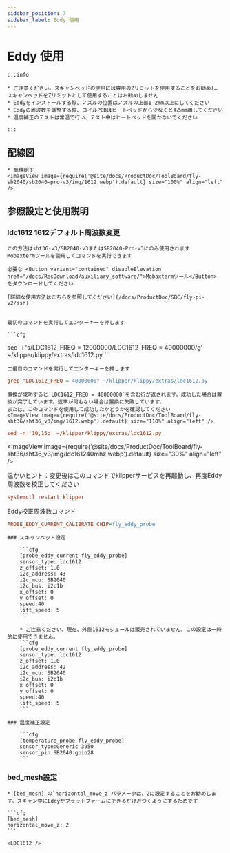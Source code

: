 ```yaml
---
sidebar_position: 7
sidebar_label: Eddy 使用
---
```




# Eddy 使用

    :::info

    * ご注意ください。スキャンベッドの使用には専用のZリミットを使用することをお勧めし、スキャンベッドをZリミットとして使用することはお勧めしません
    * Eddyをインストールする際、ノズルの位置はノズルの上部1-2mm以上にしてください
    * Eddyの周波数を調整する際、コイルPCBはヒートベッドから少なくとも5mm離してください
    * 温度補正のテストは常温で行い、テスト中はヒートベッドを開かないでください

    :::

## 配線図

    * 商標朝下
    <ImageView image={require('@site/docs/ProductDoc/ToolBoard/fly-sb2040/sb2040-pro-v3/img/1612.webp').default} size="100%" align="left" />


## 参照設定と使用説明

### ldc1612 1612デフォルト周波数変更
    この方法はsht36-v3/SB2040-v3またはSB2040-Pro-v3にのみ使用されます
    Mobaxtermツールを使用してコマンドを実行できます

    必要な <Button variant="contained" disableElevation href="/docs/ResDownload/auxiliary_software/">Mobaxtermツール</Button> をダウンロードしてください
    
    [詳細な使用方法はこちらを参照してください](/docs/ProductDoc/SBC/fly-pi-v2/ssh)


    最初のコマンドを実行してエンターキーを押します

    ```cfg
sed -i 's/LDC1612_FREQ = 12000000/LDC1612_FREQ = 40000000/g' ~/klipper/klippy/extras/ldc1612.py
    ```

    二番目のコマンドを実行してエンターキーを押します
  ```cfg
grep "LDC1612_FREQ = 40000000" ~/klipper/klippy/extras/ldc1612.py
  ```
    置換が成功すると`LDC1612_FREQ = 40000000`を含む行が返されます。成功した場合は置換が完了しています。返事が何もない場合は置換に失敗しています。
    または、このコマンドを使用して成功したかどうかを確認してください
    <ImageView image={require('@site/docs/ProductDoc/ToolBoard/fly-sht36/sht36_v3/img/1612.webp').default} size="110%" align="left" />
```cfg
sed -n '10,15p' ~/klipper/klippy/extras/ldc1612.py
```
   <ImageView image={require('@site/docs/ProductDoc/ToolBoard/fly-sht36/sht36_v3/img/ldc161240mhz.webp').default} size="30%" align="left" />

   温かいヒント：変更後はこのコマンドでklipperサービスを再起動し、再度Eddy周波数を校正してください
   ```cfg
   systemctl restart klipper
   ```
   Eddy校正周波数コマンド
   ```cfg
   PROBE_EDDY_CURRENT_CALIBRATE CHIP=fly_eddy_probe
   ```

    ### スキャンベッド設定

        ```cfg
        [probe_eddy_current fly_eddy_probe]
        sensor_type: ldc1612
        z_offset: 1.0
        i2c_address: 43
        i2c_mcu: SB2040
        i2c_bus: i2c1b
        x_offset: 0
        y_offset: 0
        speed:40
        lift_speed: 5
        ```

        * ご注意ください。現在、外部1612モジュールは販売されていません。この設定は一時的に使用できません。
        ```cfg
        [probe_eddy_current fly_eddy_probe]
        sensor_type: ldc1612
        z_offset: 1.0
        i2c_address: 42
        i2c_mcu: SB2040
        i2c_bus: i2c1b
        x_offset: 0
        y_offset: 0
        speed:40
        lift_speed: 5
        ```

    ### 温度補正設定

        ```cfg
        [temperature_probe fly_eddy_probe]
        sensor_type:Generic 3950
        sensor_pin:SB2040:gpio28
        ```

### bed_mesh設定

    * [bed_mesh] の`horizontal_move_z`パラメータは、2に設定することをお勧めします。スキャン中にEddyがプラットフォームにできるだけ近づくようにするためです

    ```cfg
    [bed_mesh]
    horizontal_move_z: 2
    ```

    <LDC1612 />